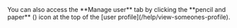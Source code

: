 

<ZulipTip>
  You can also access the **Manage user** tab by clicking the **pencil and
  paper** (<EditIcon />) icon at the top of the [user
  profile](/help/view-someones-profile).
</ZulipTip>
